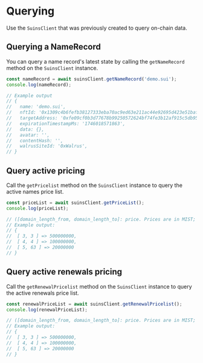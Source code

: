 # Querying

Use the `SuinsClient` that was previously created to query on-chain data.

## Querying a NameRecord

You can query a name record's latest state by calling the `getNameRecord` method on the `SuinsClient` instance.

```js
const nameRecord = await suinsClient.getNameRecord('demo.sui');
console.log(nameRecord);

// Example output
// {
//   name: 'demo.sui',
//   nftId: '0x1309c4b6fefb38127333eba70ac9ed63e211ac44e92695d423e51baf655e42e2',
//   targetAddress: '0xfe09cf0b3d77678b99250572624bf74fe3b12af915c5db95f0ed5d755612eb68',
//   expirationTimestampMs: '1746018571863',
//   data: {},
//   avatar: '',
//   contentHash: '',
//   walrusSiteId: '0xWalrus',
// }
```

## Query active pricing

Call the `getPricelist` method on the `SuinsClient` instance to query the active names price list.

```js
const priceList = await suinsClient.getPriceList();
console.log(priceList);

// ([domain_length_from, domain_length_to]: price. Prices are in MIST; 1 USDC = 1_000_000 MIST)
// Example output:
// {
// 	[ 3, 3 ] => 500000000,
// 	[ 4, 4 ] => 100000000,
// 	[ 5, 63 ] => 20000000
// }
```

## Query active renewals pricing

Call the `getRenewalPricelist` method on the `SuinsClient` instance to query the active renewals price list.

```js
const renewalPriceList = await suinsClient.getRenewalPricelist();
console.log(renewalPriceList);

// ([domain_length_from, domain_length_to]: price. Prices are in MIST; 1 USDC = 1_000_000 MIST)
// Example output:
// {
// 	[ 3, 3 ] => 500000000,
// 	[ 4, 4 ] => 100000000,
// 	[ 5, 63 ] => 20000000
// }
```
